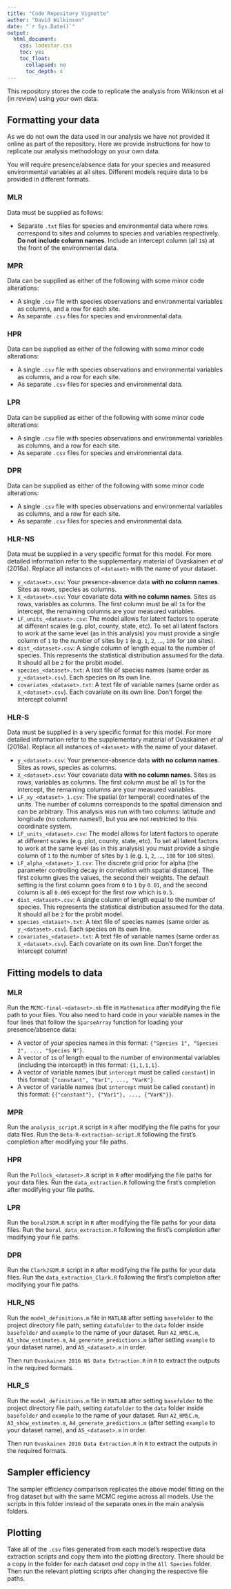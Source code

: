```yaml
---
title: "Code Repository Vignette"
author: "David Wilkinson"
date: "`r Sys.Date()`"
output: 
  html_document:
    css: lodestar.css
    toc: yes
    toc_float:
      collapsed: no
      toc_depth: 4
---
```


This repository stores the code to replicate the analysis from Wilkinson et al (in review) using your own data.

## Formatting your data

As we do not own the data used in our analysis we have not provided it online as part of the repository. Here we provide instructions for how to replicate our analysis methodology on your own data.

You will require presence/absence data for your species and measured environmental variables at all sites. Different models require data to be provided in different formats.

### MLR

Data must be supplied as follows:

+  Separate `.txt` files for species and environmental data where rows correspond to sites and columns to species and variables respectively. **Do not include column names**. Include an intercept column (all `1`s) at the front of the environmental data.

### MPR

Data can be supplied as either of the following with some minor code alterations:

+  A single `.csv` file with species observations and environmental variables as columns, and a row for each site.
+  As separate `.csv` files for species and environmental data.

### HPR

Data can be supplied as either of the following with some minor code alterations:

+  A single `.csv` file with species observations and environmental variables as columns, and a row for each site.
+  As separate `.csv` files for species and environmental data.

### LPR

Data can be supplied as either of the following with some minor code alterations:

+  A single `.csv` file with species observations and environmental variables as columns, and a row for each site.
+  As separate `.csv` files for species and environmental data.

### DPR

Data can be supplied as either of the following with some minor code alterations:

+  A single `.csv` file with species observations and environmental variables as columns, and a row for each site.
+  As separate `.csv` files for species and environmental data.

### HLR-NS

Data must be supplied in a very specific format for this model. For more detailed information refer to the supplementary material of Ovaskainen *et al* (2016a). Replace all instances of `<dataset>` with the name of your dataset.

+  `y_<dataset>.csv`: Your presence-absence data **with no column names**. Sites as rows, species as columns.
+  `X_<dataset>.csv`: Your covariate data **with no column names**. Sites as rows, variables as columns. The first column must be all `1`s for the intercept, the remaining columns are your measured variables.
+  `LF_units_<dataset>.csv`: The model allows for latent factors to operate at different scales (e.g. plot, county, state, etc). To set all latent factors to work at the same level (as in this analysis) you must provide a single column of `1` to the number of sites by `1` (e.g. `1`, `2`, ..., `100` for `100` sites).
+  `dist_<dataset>.csv`: A single column of length equal to the number of species. This represents the statistical distribution assumed for the data. It should all be `2` for the probit model.
+  `species_<dataset>.txt`: A text file of species names (same order as `y_<dataset>.csv`). Each species on its own line.
+  `covariates_<dataset>.txt`: A text file of variable names (same order as `X_<dataset>.csv`). Each covariate on its own line. Don't forget the intercept column!

### HLR-S

Data must be supplied in a very specific format for this model. For more detailed information refer to the supplementary material of Ovaskainen *et al* (2016a). Replace all instances of `<dataset>` with the name of your dataset.

+  `y_<dataset>.csv`: Your presence-absence data **with no column names**. Sites as rows, species as columns.
+  `X_<dataset>.csv`: Your covariate data **with no column names**. Sites as rows, variables as columns. The first column must be all `1`s for the intercept, the remaining columns are your measured variables.
+  `LF_xy_<dataset>_1.csv`: The spatial (or temporal) coordinates of the units. The number of columns corresponds to the spatial dimension and can be arbitrary. This analysis was run with two columns: latitude and longitude (no column names!), but you are not restricted to this coordinate system.
+  `LF_units_<dataset>.csv`: The model allows for latent factors to operate at different scales (e.g. plot, county, state, etc). To set all latent factors to work at the same level (as in this analysis) you must provide a single column of `1` to the number of sites by `1` (e.g. `1`, `2`, ..., `100` for `100` sites).
+  `LF_alpha_<dataset>_1.csv`: The discrete grid prior for alpha (the parameter controlling decay in correlation with spatial distance). The first column gives the values, the second their weights. The default setting is the first column goes from `0` to `1` by `0.01`, and the second column is all `0.005` except for the first row which is `0.5`.
+  `dist_<dataset>.csv`: A single column of length equal to the number of species. This represents the statistical distribution assumed for the data. It should all be `2` for the probit model.
+  `species_<dataset>.txt`: A text file of species names (same order as `y_<dataset>.csv`). Each species on its own line.
+  `covariates_<dataset>.txt`: A text file of variable names (same order as `X_<dataset>.csv`). Each covariate on its own line. Don't forget the intercept column!

## Fitting models to data

### MLR

Run the `MCMC-final-<dataset>.nb` file in `Mathematica` after modifying the file path to your files. You also need to hard code in your variable names in the four lines that follow the `SparseArray` function for loading your presence/absence data:

+  A vector of your species names in this format: `{"Species 1", "Species 2", ..., "Species N"}`.
+  A vector of `1`s of length equal to the number of environmental variables (including the intercept!) in this format: `{1,1,1,1}`.
+  A vector of variable names (but `intercept` must be called `constant`) in this format: `{"constant", "Var1", ..., "VarK"}`.
+  A vector of variable names (but `intercept` must be called `constant`) in this format: `{{"constant"}, {"Var1"}, ..., {"VarK"}}`.

### MPR

Run the `analysis_script.R` script in `R` after modifying the file paths for your data files. Run the `Beta-R-extraction-script.R` following the first's completion after modifying your file paths.

### HPR

Run the `Pollock_<dataset>.R` script in `R` after modifying the file paths for your data files. Run the `data_extraction.R` following the first's completion after modifying your file paths.

### LPR

Run the `boralJSDM.R` script in `R` after modifying the file paths for your data files. Run the `boral_data_extraction.R` following the first's completion after modifying your file paths.

### DPR

Run the `ClarkJSDM.R` script in `R` after modifying the file paths for your data files. Run the `data_extraction_Clark.R` following the first's completion after modifying your file paths.

### HLR_NS

Run the `model_definitions.m` file in `MATLAB` after setting `basefolder` to the project directory file path, setting `datafolder` to the `data` folder inside `basefolder` and `example` to the name of your dataset. Run `A2_HMSC.m`, `A3_show_estimates.m`, `A4_generate_predictions.m` (after setting `example` to your dataset name), and `A5_<dataset>.m` in order. 

Then run `Ovaskainen 2016 NS Data Extraction.R` in `R` to extract the outputs in the required formats.

### HLR_S

Run the `model_definitions.m` file in `MATLAB` after setting `basefolder` to the project directory file path, setting `datafolder` to the `data` folder inside `basefolder` and `example` to the name of your dataset. Run `A2_HMSC.m`, `A3_show_estimates.m`, `A4_generate_predictions.m` (after setting `example` to your dataset name), and `A5_<dataset>.m` in order. 

Then run `Ovaskainen 2016 Data Extraction.R` in `R` to extract the outputs in the required formats.

## Sampler efficiency

The sampler efficiency comparison replicates the above model fitting on the frog dataset but with the same MCMC regime across all models. Use the scripts in this folder instead of the separate ones in the main analysis folders.

## Plotting

Take all of the `.csv` files generated from each model's respective data extraction scripts and copy them into the plotting directory. There should be a copy in the folder for each dataset *and* copy in the `All Species` folder. Then run the relevant plotting scripts after changing the respective file paths.
